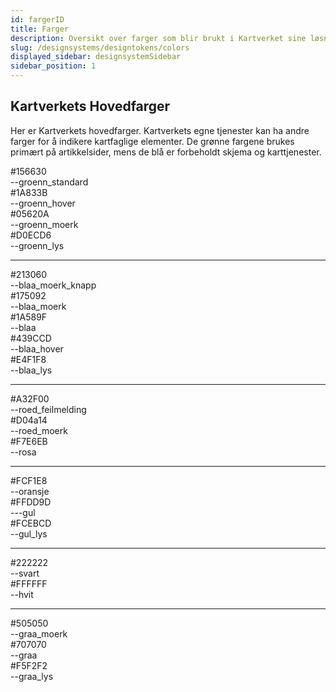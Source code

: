 ```yaml
---
id: fargerID
title: Farger
description: Oversikt over farger som blir brukt i Kartverket sine løsninger.
slug: /designsystems/designtokens/colors
displayed_sidebar: designsystemSidebar
sidebar_position: 1
---
```


[//]: # (import Colors from '@site/src/components/ColorsPage/Colors';)

## Kartverkets Hovedfarger

Her er Kartverkets hovedfarger. Kartverkets egne tjenester kan ha andre farger for å indikere kartfaglige elementer. 
De grønne fargene brukes primært på artikkelsider, mens de blå er forbeholdt skjema og karttjenester.

[//]: # (<Colors />)

<div class="palette">
    <div class="palette__item">
        <div class="palette__color palette--groenn_standard">
            <div class="palette__desc">#156630</div>
        </div>
        <div class="palette__text">--groenn_standard</div>
    </div>
    <div class="palette__item">
        <div class="palette__color palette--groenn_hover">
            <div class="palette__desc">#1A833B</div>
        </div>
        <div class="palette__text">--groenn_hover</div>
    </div>
    <div class="palette__item">
        <div class="palette__color palette--groenn_moerk">
            <div class="palette__desc">#05620A</div>
        </div>
        <div class="palette__text">--groenn_moerk</div>
    </div>
    <div class="palette__item">
        <div class="palette__color palette--groenn_lys">
            <div class="palette__desc">#D0ECD6</div>
        </div>
        <div class="palette__text">--groenn_lys</div>
    </div>
</div>
<hr/>
<div class="palette">
    <div class="palette__item">
        <div class="palette__color palette--blaa_moerk_knapp">
            <div class="palette__desc">#213060</div>
        </div>
        <div class="palette__text">--blaa_moerk_knapp</div>
    </div>
    <div class="palette__item">
        <div class="palette__color palette--blaa_moerk">
            <div class="palette__desc">#175092</div>
        </div>
        <div class="palette__text">--blaa_moerk</div>
    </div>
    <div class="palette__item">
        <div class="palette__color palette--blaa">
            <div class="palette__desc">#1A589F</div>
        </div>
        <div class="palette__text">--blaa</div>
    </div>
    <div class="palette__item">
        <div class="palette__color palette--blaa_hover">
            <div class="palette__desc">#439CCD</div>
        </div>
        <div class="palette__text">--blaa_hover</div>
    </div>
    <div class="palette__item">
        <div class="palette__color palette--blaa_lys">
            <div class="palette__desc">#E4F1F8</div>
        </div>
        <div class="palette__text">--blaa_lys</div>
    </div>
</div>
<hr/>
<div class="palette">
    <div class="palette__item">
        <div class="palette__color palette--roed_feilmelding">
            <div class="palette__desc">#A32F00</div>
        </div>
        <div class="palette__text">--roed_feilmelding</div>
    </div>
    <div class="palette__item">
        <div class="palette__color palette--roed_moerk">
            <div class="palette__desc">#D04a14</div>
        </div>
        <div class="palette__text">--roed_moerk</div>
    </div>
    <div class="palette__item">
        <div class="palette__color palette--rosa">
            <div class="palette__desc">#F7E6EB</div>
        </div>
        <div class="palette__text">--rosa</div>
    </div>
</div>
<hr/>
<div class="palette">
    <div class="palette__item">
        <div class="palette__color palette--oransje">
            <div class="palette__desc">#FCF1E8</div>
        </div>
        <div class="palette__text">--oransje</div>
    </div>
    <div class="palette__item">
        <div class="palette__color palette--gul">
            <div class="palette__desc">#FFDD9D</div>
        </div>
        <div class="palette__text">---gul</div>
    </div>
    <div class="palette__item">
        <div class="palette__color palette--gul_lys">
            <div class="palette__desc">#FCEBCD</div>
        </div>
        <div class="palette__text">--gul_lys</div>
    </div>
</div>
<hr/>
<div class="palette">
    <div class="palette__item">
        <div class="palette__color palette--svart">
            <div class="palette__desc">#222222</div>
        </div>
        <div class="palette__text">--svart</div>
    </div>
    <div class="palette__item">
        <div class="palette__color palette--hvit">
            <div class="palette__desc">#FFFFFF</div>
        </div>
        <div class="palette__text">--hvit</div>
    </div>
</div>
<hr/>
<div class="palette">
    <div class="palette__item">
        <div class="palette__color palette--graa_moerk">
            <div class="palette__desc">#505050</div>
        </div>
        <div class="palette__text">--graa_moerk</div>
    </div>
    <div class="palette__item">
        <div class="palette__color palette--graa">
            <div class="palette__desc">#707070</div>
        </div>
        <div class="palette__text">--graa</div>
    </div>
    <div class="palette__item">
        <div class="palette__color palette--graa_lys">
            <div class="palette__desc">#F5F2F2</div>
        </div>
        <div class="palette__text">--graa_lys</div>
    </div>
</div>




